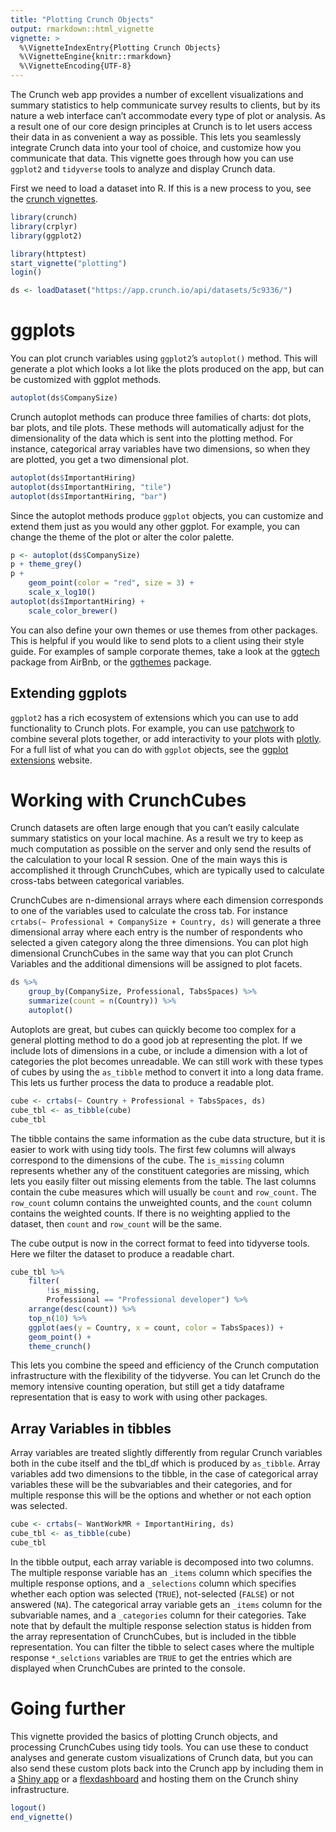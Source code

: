 ```yaml
---
title: "Plotting Crunch Objects"
output: rmarkdown::html_vignette
vignette: >
  %\VignetteIndexEntry{Plotting Crunch Objects}
  %\VignetteEngine{knitr::rmarkdown}
  %\VignetteEncoding{UTF-8}
---
```


The Crunch web app provides a number of excellent visualizations and summary statistics to help communicate survey results to clients, but by its nature a web interface can't accommodate every type of plot or analysis. As a result one of our core design principles at Crunch is to let users access their data in as convenient a way as possible. This lets you seamlessly integrate Crunch data into your tool of choice, and customize how you communicate that data. This vignette goes through how you can use `ggplot2` and `tidyverse` tools to analyze and display Crunch data.

First we need to load a dataset into R. If this is a new process to you, see the [crunch vignettes](https://crunch.io/r/crunch/articles/).

```r
library(crunch)
library(crplyr)
library(ggplot2)
```

```r
library(httptest)
start_vignette("plotting")
login()
```

```r
ds <- loadDataset("https://app.crunch.io/api/datasets/5c9336/")
```

# ggplots

You can plot crunch variables using `ggplot2`'s `autoplot()` method. This will generate a plot which looks a lot like the plots produced on the app, but can be customized with ggplot methods.

```r
autoplot(ds$CompanySize)
```

Crunch autoplot methods can produce three families of charts: dot plots, bar plots, and tile plots. These methods will automatically adjust for the dimensionality of the data which is sent into the plotting method. For instance, categorical array variables have two dimensions, so when they are plotted, you get a two dimensional plot.

```r
autoplot(ds$ImportantHiring)
autoplot(ds$ImportantHiring, "tile")
autoplot(ds$ImportantHiring, "bar")
```

Since the autoplot methods produce `ggplot` objects, you can customize and extend them just as you would any other ggplot. For example, you can change the theme of the plot or alter the color palette.

```r
p <- autoplot(ds$CompanySize)
p + theme_grey()
p +
    geom_point(color = "red", size = 3) +
    scale_x_log10()
autoplot(ds$ImportantHiring) +
    scale_color_brewer()
```


You can also define your own themes or use themes from other packages. This is helpful if you would like to send plots to a client using their style guide. For examples of sample corporate themes, take a look at the [ggtech](https://github.com/ricardo-bion/ggtech) package from AirBnb, or the [ggthemes](https://CRAN.R-project.org/package=ggthemes) package.

## Extending ggplots

`ggplot2` has a rich ecosystem of extensions which you can use to add functionality to Crunch plots. For example, you can use [patchwork](https://github.com/thomasp85/patchwork) to combine several plots together, or add interactivity to your plots with [plotly](https://plot.ly/r/getting-started/). For a full list of what you can do with `ggplot` objects, see the [ggplot extensions](https://www.ggplot2-exts.org/) website.

# Working with CrunchCubes

Crunch datasets are often large enough that you can't easily calculate summary statistics on your local machine. As a result we try to keep as much computation as possible on the server and only send the results of the calculation to your local R session. One of the main ways this is accomplished it through CrunchCubes, which are typically used to calculate cross-tabs between categorical variables.

CrunchCubes are n-dimensional arrays where each dimension corresponds to one of the variables used to calculate the cross tab. For instance `crtabs(~ Professional + CompanySize + Country, ds)` will generate a three dimensional array where each entry is the number of respondents who selected a given category along the three dimensions. You can plot high dimensional CrunchCubes in the same way that you can plot Crunch Variables and the additional dimensions will be assigned to plot facets.

```r
ds %>%
    group_by(CompanySize, Professional, TabsSpaces) %>%
    summarize(count = n(Country)) %>%
    autoplot()
```

Autoplots are great, but cubes can quickly become too complex for a general plotting method
to do a good job at representing the plot. If we include lots of dimensions in a cube, or include a dimension with a lot of categories the plot becomes unreadable. We can still work with these types of cubes by using the `as_tibble` method to convert it into a long data frame. This lets us further process the data to produce a readable plot.

```r
cube <- crtabs(~ Country + Professional + TabsSpaces, ds)
cube_tbl <- as_tibble(cube)
cube_tbl
```

The tibble contains the same information as the cube data structure, but it is easier to work with using tidy tools. The first few columns will always correspond to the dimensions of the cube. The `is_missing` column represents whether any of the constituent categories are missing, which lets you easily filter out missing elements from the table. The last columns contain the cube measures which will usually be `count` and `row_count`. The `row_count` column contains the unweighted counts, and the `count` column contains the weighted counts. If there is no weighting applied to the dataset, then `count` and `row_count` will be the same.  

The cube output is now in the correct format to feed into tidyverse tools. Here we filter the dataset to produce a readable chart.

```r
cube_tbl %>%
    filter(
        !is_missing,
        Professional == "Professional developer") %>%
    arrange(desc(count)) %>%
    top_n(10) %>%
    ggplot(aes(y = Country, x = count, color = TabsSpaces)) +
    geom_point() +
    theme_crunch()
```

This lets you combine the speed and efficiency of the Crunch computation infrastructure with the flexibility of the tidyverse. You can let Crunch do the memory intensive counting operation, but still get a tidy dataframe representation that is easy to work with using other packages.

## Array Variables in tibbles

Array variables are treated slightly differently from regular Crunch variables both in the cube itself and the tbl_df which is produced by `as_tibble`. Array variables add two dimensions to the tibble, in the case of categorical array variables these will be the subvariables and their categories, and for multiple response this will be the options and whether or not each option was selected.

```r
cube <- crtabs(~ WantWorkMR + ImportantHiring, ds)
cube_tbl <- as_tibble(cube)
cube_tbl
```

In the tibble output, each array variable is decomposed into two columns. The multiple response variable has an `_items` column which specifies the multiple response options, and a `_selections` column which specifies whether each option was selected (`TRUE`), not-selected (`FALSE`) or not answered (`NA`). The categorical array variable gets an `_items` column for the subvariable names, and a `_categories` column for their categories. Take note that by default the multiple response selection status is hidden from the array representation of CrunchCubes, but is included in the tibble representation. You can filter the tibble to select cases where the multiple response `*_selctions` variables are `TRUE` to get the entries which are displayed when CrunchCubes are printed to the console.

# Going further

This vignette provided the basics of plotting Crunch objects, and processing CrunchCubes using tidy tools. You can use these to conduct analyses and generate custom visualizations of Crunch data, but you can also send these custom plots back into the Crunch app by including them in a [Shiny app](https://github.com/Crunch-io/crunchy) or a [flexdashboard](https://github.com/Crunch-io/crunchy/blob/master/vignettes/flexdashboards.Rmd) and hosting them on the Crunch shiny infrastructure.

```r
logout()
end_vignette()
```
